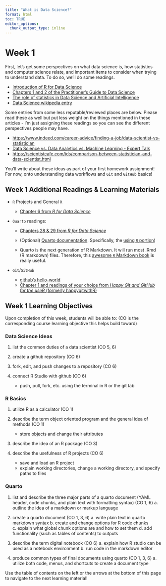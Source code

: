 ```yaml
---
title: "What is Data Science?"
format: html
toc: TRUE
editor_options: 
  chunk_output_type: inline
---
```


# Week 1

First, let's get some perspectives on what data science is, how statistics and computer science relate, and important items to consider when trying to understand data. To do so, we'll do some readings.

- <a href="https://r4ds.hadley.nz/intro" target="_blank">Introduction of R for Data Science</a>
- <a href="https://scientistcafe.com/ids/introduction#introduction" target="_blank">Chapters 1 and 2 of the Practitioner's Guide to Data Science</a>
- <a
      href="https://www.amstat.org/docs/default-source/amstat-documents/the-role-of-statistics-in-data-science-and-artificial-intelligence.pdf"
      target="_blank">The role of statistics in Data Science and Artificial Intelligence</a>
- <a href="https://en.wikipedia.org/wiki/Data_science" target="_blank">Data Science wikipedia entry</a>

Some entries from some less reputable/reviewed places are below. Please read these as well but put less weight on the things mentioned in these articles - I'm just assigning these readings so you can see the different perspectives people may have.

- <a href="https://www.indeed.com/career-advice/finding-a-job/data-scientist-vs-statistician" target="_blank">https://www.indeed.com/career-advice/finding-a-job/data-scientist-vs-statistician</a>
- <a href="https://www.simplilearn.com/data-science-vs-data-analytics-vs-machine-learning-article" target="_blank">Data Science vs. Data Analytics vs. Machine Learning - Expert Talk</a>
- <a href="https://scientistcafe.com/ids/comparison-between-statistician-and-data-scientist.html" target="_blank">https://scientistcafe.com/ids/comparison-between-statistician-and-data-scientist.html</a>

You'll write about these ideas as part of your first homework assignment! For now, onto understanding data workflows and `Git` and `GitHub` basics!

## Week 1 Additional Readings & Learning Materials

-   `R` Projects and General `R` 

    -   <a href="https://r4ds.hadley.nz/workflow-scripts.html#projects"
            target="_blank" rel="noopener">Chapter 6 from *R for Data Science*</a>

-   `Quarto` readings:

    -   <a href="https://r4ds.hadley.nz/quarto" target="_blank"
            rel="noopener">Chapters 28 & 29 from *R for Data Science*</a>

    -   (Optional) <a href="https://quarto.org/" target="_blank"
            rel="noopener">Quarto documentation</a>. Specifically, the <a
            href="https://quarto.org/docs/computations/r.html" target="_blank"
            rel="noopener">using `R` portion</a>)

    -   Quarto is the next generation of R Markdown. It will run most .Rmd (R markdown) files. Therefore, this <a
            href="https://bookdown.org/yihui/rmarkdown/" target="_blank"
            rel="noopener">awesome `R` Markdown book</a> is really useful.

-   `Git`/`GitHub`

    -   <a
            href="https://docs.github.com/en/get-started/start-your-journey/hello-world"
            target="_blank" rel="noopener">github's hello-world</a>
    -   <a href="https://happygitwithr.com/install-intro" target="_blank"
            rel="noopener">Chapter 1 and readings of your choice from *Happy Git and GitHub for the useR* (formerly happygitwithR)</a>

## Week 1 Learning Objectives

Upon completion of this week, students will be able to: (CO is the corresponding course learning objective this helps build toward)

### Data Science Ideas

1.  list the common duties of a data scientist (CO 5, 6)

2.  create a github repository (CO 6)

3.  fork, edit, and push changes to a repository (CO 6)

4.  connect R Studio with github (CO 6)

    -   push, pull, fork, etc. using the terminal in R or the git tab

### R Basics

1.  utilize R as a calculator (CO 1)

2.  describe the term object oriented program and the general idea of methods (CO 1)

    - store objects and change their attributes

3.  describe the idea of an R package (CO 3)

4.  describe the usefulness of R projects (CO 6)

    -   save and load an R project
    -   explain working directories, change a working directory, and specify paths to files

### Quarto

1.  list and describe the three major parts of a quarto document (YAML header, code chunks, and plain text with formatting syntax) (CO 1, 6) a. outline the idea of a markdown or markup language

2.  create a quarto document (CO 1, 3, 6) a. write plain text in quarto markdown syntax b. create and change options for R code chunks c. explain what global chunk options are and how to set them d. add functionality (such as tables of contents) to outputs

3.  describe the term digital notebook (CO 6) a. explain how R studio can be used as a notebook environment b. run code in the markdown editor

4.  produce common types of final documents using quarto (CO 1, 3, 6) a. utilize both code, menus, and shortcuts to create a document type

Use the table of contents on the left or the arrows at the bottom of this page to navigate to the next learning material!

